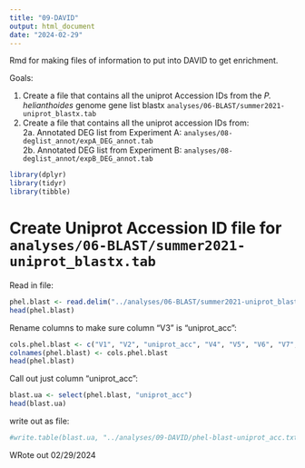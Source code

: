 ```yaml
---
title: "09-DAVID"
output: html_document
date: "2024-02-29"
---
```

Rmd for making files of information to put into DAVID to get enrichment. 

Goals:   

1. Create a file that contains all the uniprot Accession IDs from the _P. helianthoides_ genome gene list blastx `analyses/06-BLAST/summer2021-uniprot_blastx.tab`    
2. Create a file that contains all the uniprot accession IDs from:    
2a. Annotated DEG list from Experiment A: `analyses/08-deglist_annot/expA_DEG_annot.tab`    
2b. Annotated DEG list from Experiment B: `analyses/08-deglist_annot/expB_DEG_annot.tab`   

```r
library(dplyr)
library(tidyr)
library(tibble)
```

# Create Uniprot Accession ID file for `analyses/06-BLAST/summer2021-uniprot_blastx.tab`    

Read in file: 

```r
phel.blast <- read.delim("../analyses/06-BLAST/summer2021-uniprot_blastx.tab", header = F)
head(phel.blast)
```

Rename columns to make sure column "V3" is "uniprot_acc": 
```r
cols.phel.blast <- c("V1", "V2", "uniprot_acc", "V4", "V5", "V6", "V7", "V8", "V9", "V10", "V11", "V12", "V13", "V14")
colnames(phel.blast) <- cols.phel.blast
head(phel.blast)
```

Call out just column "uniprot_acc":

```r
blast.ua <- select(phel.blast, "uniprot_acc")
head(blast.ua)
```

write out as file:
```r
#write.table(blast.ua, "../analyses/09-DAVID/phel-blast-uniprot_acc.txt", sep = "\t", row.names = F, quote = FALSE, col.names = TRUE)
```
WRote out 02/29/2024


